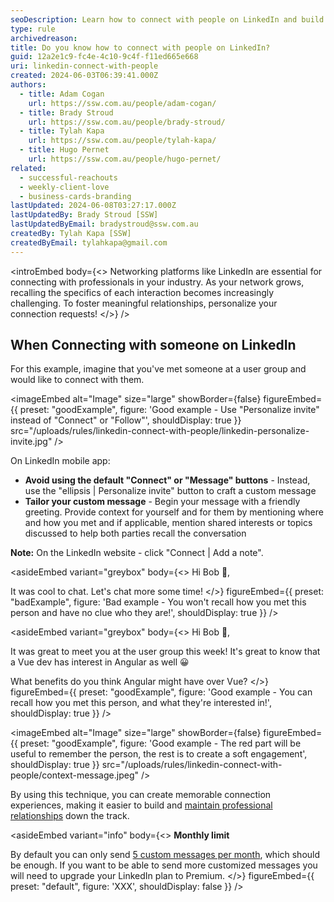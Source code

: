 ```yaml
---
seoDescription: Learn how to connect with people on LinkedIn and build meaningful relationships!
type: rule
archivedreason:
title: Do you know how to connect with people on LinkedIn?
guid: 12a2e1c9-fc4e-4c10-9c4f-f11ed665e668
uri: linkedin-connect-with-people
created: 2024-06-03T06:39:41.000Z
authors:
  - title: Adam Cogan
    url: https://ssw.com.au/people/adam-cogan/
  - title: Brady Stroud
    url: https://ssw.com.au/people/brady-stroud/
  - title: Tylah Kapa
    url: https://ssw.com.au/people/tylah-kapa/
  - title: Hugo Pernet
    url: https://ssw.com.au/people/hugo-pernet/
related:
  - successful-reachouts
  - weekly-client-love
  - business-cards-branding
lastUpdated: 2024-06-08T03:27:17.000Z
lastUpdatedBy: Brady Stroud [SSW]
lastUpdatedByEmail: bradystroud@ssw.com.au
createdBy: Tylah Kapa [SSW]
createdByEmail: tylahkapa@gmail.com
---
```


<introEmbed
  body={<>
Networking platforms like LinkedIn are essential for connecting with professionals in your industry. As your network grows, recalling the specifics of each interaction becomes increasingly challenging. To foster meaningful relationships, personalize your connection requests!
  </>}
/>
## When Connecting with someone on LinkedIn

For this example, imagine that you've met someone at a user group and would like to connect with them.

<imageEmbed
  alt="Image"
  size="large"
  showBorder={false}
  figureEmbed={{
    preset: "goodExample",
    figure: 'Good example - Use "Personalize invite" instead of "Connect" or "Follow"',
    shouldDisplay: true
  }}
  src="/uploads/rules/linkedin-connect-with-people/linkedin-personalize-invite.jpg"
/>

On LinkedIn mobile app:

- **Avoid using the default "Connect" or "Message" buttons** - Instead, use the "ellipsis | Personalize invite" button to craft a custom message
- **Tailor your custom message** - Begin your message with a friendly greeting. Provide context for yourself and for them by mentioning where and how you met and if applicable, mention shared interests or topics discussed to help both parties recall the conversation

**Note:** On the LinkedIn website - click "Connect | Add a note".

<asideEmbed
  variant="greybox"
  body={<>
    Hi Bob 👋,

It was cool to chat. Let's chat more some time!
  </>}
  figureEmbed={{
    preset: "badExample",
    figure: 'Bad example - You won\'t recall how you met this person and have no clue who they are!',
    shouldDisplay: true
  }}
/>

<asideEmbed
  variant="greybox"
  body={<>
    Hi Bob 👋,

It was great to meet you at the user group this week! It's great to know that a Vue dev has interest in Angular as well 😀

What benefits do you think Angular might have over Vue?
  </>}
  figureEmbed={{
    preset: "goodExample",
    figure: 'Good example - You can recall how you met this person, and what they\'re interested in!',
    shouldDisplay: true
  }}
/>

<imageEmbed
  alt="Image"
  size="large"
  showBorder={false}
  figureEmbed={{
    preset: "goodExample",
    figure: 'Good example - The red part will be useful to remember the person, the rest is to create a soft engagement',
    shouldDisplay: true
  }}
  src="/uploads/rules/linkedin-connect-with-people/context-message.jpeg"
/>

By using this technique, you can create memorable connection experiences, making it easier to build and [maintain professional relationships](/linkedin-maintain-connections) down the track.

<asideEmbed
  variant="info"
  body={<>
    **Monthly limit**

By default you can only send [5 custom messages per month](https://www.linkedin.com/help/linkedin/answer/a563153), which should be enough. If you want to be able to send more customized messages you will need to upgrade your LinkedIn plan to Premium.
  </>}
  figureEmbed={{
    preset: "default",
    figure: 'XXX',
    shouldDisplay: false
  }}
/>
